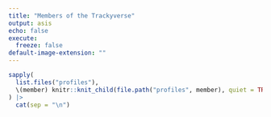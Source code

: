 ```yaml
---
title: "Members of the Trackyverse"
output: asis
echo: false
execute: 
  freeze: false
default-image-extension: ""
---
```


```r
sapply(
  list.files("profiles"),
  \(member) knitr::knit_child(file.path("profiles", member), quiet = TRUE)
) |>
  cat(sep = "\n")
```